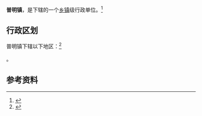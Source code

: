 {{中国乡级行政区|14/11/27/102/000}}

'''普明镇'''，是{{PRC admin/fullname|14/11/27/102/000|3}}下辖的一个[[乡镇|乡镇]]级行政单位。<ref>{{PRC admin/ref sgc|{{PRC admin/parent|14/11/27/102/000}}}}</ref>

== 行政区划 ==

普明镇下辖以下地区：<ref>{{PRC admin/ref sgc|14/11/27/102/000}}</ref>

{{PRC admin/children|14/11/27/102/000}}。

== 参考资料 ==

{{reflist}}

{{行政区划小作品}}
{{PRC admin/navcat|14/11/27/102/000}}